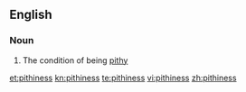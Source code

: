 ==English==

===Noun===
{{en-noun|-}}

# The condition of being [[pithy]]

[[et:pithiness]]
[[kn:pithiness]]
[[te:pithiness]]
[[vi:pithiness]]
[[zh:pithiness]]